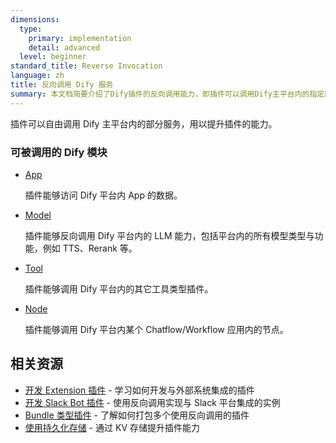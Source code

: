 ```yaml
---
dimensions:
  type:
    primary: implementation
    detail: advanced
  level: beginner
standard_title: Reverse Invocation
language: zh
title: 反向调用 Dify 服务
summary: 本文档简要介绍了Dify插件的反向调用能力，即插件可以调用Dify主平台内的指定服务。文档列出了四类可被调用的模块：App（访问App数据）、Model（调用平台内的模型能力）、Tool（调用平台内的其他工具插件）和Node（调用Chatflow/Workflow应用内的节点）。
---
```


插件可以自由调用 Dify 主平台内的部分服务，用以提升插件的能力。

### 可被调用的 Dify 模块

*   [App](/plugin_dev_zh/9242-reverse-invocation-app)

    插件能够访问 Dify 平台内 App 的数据。
*   [Model](/plugin_dev_zh/9242-reverse-invocation-model)

    插件能够反向调用 Dify 平台内的 LLM 能力，包括平台内的所有模型类型与功能，例如 TTS、Rerank 等。
*   [Tool](/plugin_dev_zh/9242-reverse-invocation-tool)

    插件能够调用 Dify 平台内的其它工具类型插件。
*   [Node](/plugin_dev_zh/9243-reverse-invocation-node)

    插件能够调用 Dify 平台内某个 Chatflow/Workflow 应用内的节点。

## 相关资源

- [开发 Extension 插件](/plugin_dev_zh/9231-extension-plugin) - 学习如何开发与外部系统集成的插件
- [开发 Slack Bot 插件](/plugin_dev_zh/0432-develop-a-slack-bot-plugin) - 使用反向调用实现与 Slack 平台集成的实例
- [Bundle 类型插件](/plugin_dev_zh/9241-bundle) - 了解如何打包多个使用反向调用的插件
- [使用持久化存储](/plugin_dev_zh/0411-persistent-storage-kv) - 通过 KV 存储提升插件能力